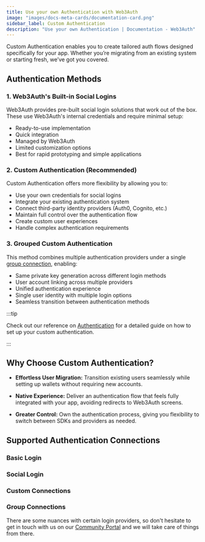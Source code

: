 ```yaml
---
title: Use your own Authentication with Web3Auth
image: "images/docs-meta-cards/documentation-card.png"
sidebar_label: Custom Authentication
description: "Use your own Authentication | Documentation - Web3Auth"
---
```



Custom Authentication enables you to create tailored auth flows designed specifically for your app.
Whether you’re migrating from an existing system or starting fresh, we’ve got you covered.

## Authentication Methods

### 1. Web3Auth's Built-in Social Logins

Web3Auth provides pre-built social login solutions that work out of the box. These use Web3Auth's
internal credentials and require minimal setup:

- Ready-to-use implementation
- Quick integration
- Managed by Web3Auth
- Limited customization options
- Best for rapid prototyping and simple applications

### 2. Custom Authentication (Recommended)

Custom Authentication offers more flexibility by allowing you to:

- Use your own credentials for social logins
- Integrate your existing authentication system
- Connect third-party identity providers (Auth0, Cognito, etc.)
- Maintain full control over the authentication flow
- Create custom user experiences
- Handle complex authentication requirements

### 3. Grouped Custom Authentication

This method combines multiple authentication providers under a single
[group connection](/authentication/group-connections), enabling:

- Same private key generation across different login methods
- User account linking across multiple providers
- Unified authentication experience
- Single user identity with multiple login options
- Seamless transition between authentication methods

:::tip

Check out our reference on [Authentication](/authentication) for a detailed guide on how to set up
your custom authentication.

:::

## Why Choose Custom Authentication?

- **Effortless User Migration:** Transition existing users seamlessly while setting up wallets
  without requiring new accounts.

- **Native Experience:** Deliver an authentication flow that feels fully integrated with your app,
  avoiding redirects to Web3Auth screens.

- **Greater Control:** Own the authentication process, giving you flexibility to switch between SDKs
  and providers as needed.

## Supported Authentication Connections

### Basic Login

<BasicConnections />

### Social Login

<SocialConnections />

### Custom Connections

<CustomConnections />

### Group Connections

<GroupConnections />

There are some nuances with certain login providers, so don't hesitate to get in touch with us on
our [Community Portal](https://web3auth.io/community) and we will take care of things from there.
